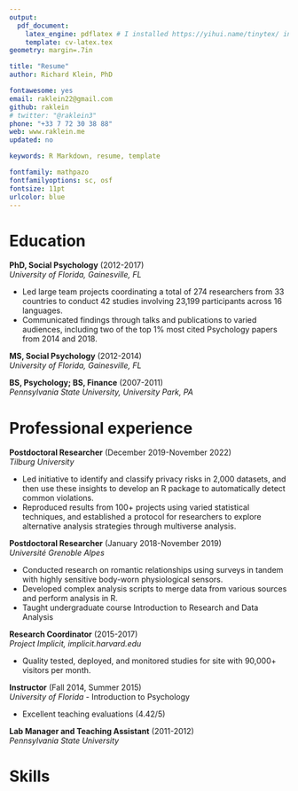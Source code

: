 ```yaml
---
output: 
  pdf_document:
    latex_engine: pdflatex # I installed https://yihui.name/tinytex/ instead of the recommended defaults
    template: cv-latex.tex
geometry: margin=.7in

title: "Resume"
author: Richard Klein, PhD

fontawesome: yes
email: raklein22@gmail.com
github: raklein
# twitter: "@raklein3"
phone: "+33 7 72 30 38 88"
web: www.raklein.me
updated: no

keywords: R Markdown, resume, template

fontfamily: mathpazo
fontfamilyoptions: sc, osf
fontsize: 11pt
urlcolor: blue
---
```


# Education

**PhD, Social Psychology** (2012-2017)  
*University of Florida, Gainesville, FL*  

- Led large team projects coordinating a total of 274 researchers from 33 countries to conduct 42 studies involving 23,199 participants across 16 languages. 
- Communicated findings through talks and publications to varied audiences, including two of the top 1% most cited Psychology papers from 2014 and 2018. 

**MS, Social Psychology** (2012-2014)  
*University of Florida, Gainesville, FL*  

**BS, Psychology; BS, Finance** (2007-2011)  
*Pennsylvania State University, University Park, PA*

# Professional experience
**Postdoctoral Researcher** (December 2019-November 2022)  
*Tilburg University*  

- Led initiative to identify and classify privacy risks in 2,000 datasets, and then use these insights to develop an R package to automatically detect common violations. 
- Reproduced results from 100+ projects using varied statistical techniques, and established a protocol for researchers to explore alternative analysis strategies through multiverse analysis. 

**Postdoctoral Researcher** (January 2018-November 2019)  
*Université Grenoble Alpes*  

- Conducted research on romantic relationships using surveys in tandem with highly sensitive body-worn physiological sensors. 
- Developed complex analysis scripts to merge data from various sources and perform analysis in R.
- Taught undergraduate course Introduction to Research and Data Analysis 

**Research Coordinator** (2015-2017)  
*Project Implicit, implicit.harvard.edu*

- Quality tested, deployed, and monitored studies for site with 90,000+ visitors per month. 

**Instructor** (Fall 2014, Summer 2015)  
*University of Florida* - Introduction to Psychology  

- Excellent teaching evaluations (4.42/5)

**Lab Manager and Teaching Assistant** (2011-2012)  
*Pennsylvania State University* 

# Skills
\begin{adjustwidth}{50pt}{50pt}
\centering Experimental design | Research methods | A/B testing | Statistical data analysis | Interpreting research results | Social psychology | R | Rmarkdown | Tidyverse | SPSS | Qualtrics | GitHub | English (native) | French (intermediate)
\end{adjustwidth}

<!-- # Skills -->
<!-- \vspace{-\topsep} -->
<!-- \begin{multicols}{2} -->
<!-- \begin{itemize} -->
<!--   \setlength{\parskip}{0pt} -->
<!--   \setlength{\itemsep}{0pt plus 1pt} -->
<!--         \item Research methods and experimental design -->
<!--         \item Statistical data analysis -->
<!--         \item Interpreting research results -->
<!--         \item Social psychology -->
<!--         \item R, Rmarkdown, tidyverse, SPSS, Qualtrics, GitHub -->
<!--         \item Languages: English (native), French (intermediate) -->
<!-- \end{itemize} -->
<!-- \end{multicols} -->
<!-- \vspace{-\topsep} -->